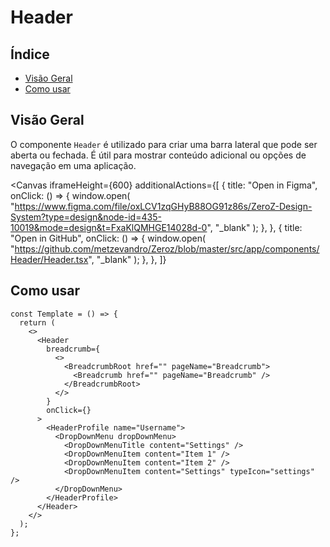 

<Meta of={Header} />

# Header

## Índice

- [Visão Geral](#visão-geral)
- [Como usar](#como-usar)

## Visão Geral

O componente `Header` é utilizado para criar uma barra lateral que pode ser aberta ou fechada. É útil para mostrar conteúdo adicional ou opções de navegação em uma aplicação.

<Canvas
  iframeHeight={600}
  additionalActions={[
    {
      title: "Open in Figma",
      onClick: () => {
        window.open(
          "https://www.figma.com/file/oxLCV1zqGHyB88OG91z86s/ZeroZ-Design-System?type=design&node-id=435-10019&mode=design&t=FxaKlQMHGE14028d-0",
          "_blank"
        );
      },
    },
    {
      title: "Open in GitHub",
      onClick: () => {
        window.open(
          "https://github.com/metzevandro/Zeroz/blob/master/src/app/components/Header/Header.tsx",
          "_blank"
        );
      },
    },
  ]}
>
  <Story name="primary" of={Header} />
</Canvas>

## Como usar

```tsx
const Template = () => {
  return (
    <>
      <Header
        breadcrumb={
          <>
            <BreadcrumbRoot href="" pageName="Breadcrumb">
              <Breadcrumb href="" pageName="Breadcrumb" />
            </BreadcrumbRoot>
          </>
        }
        onClick={}
      >
        <HeaderProfile name="Username">
          <DropDownMenu dropDownMenu>
            <DropDownMenuTitle content="Settings" />
            <DropDownMenuItem content="Item 1" />
            <DropDownMenuItem content="Item 2" />
            <DropDownMenuItem content="Settings" typeIcon="settings" />
          </DropDownMenu>
        </HeaderProfile>
      </Header>
    </>
  );
};
```
